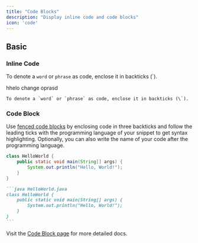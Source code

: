 ```yaml
---
title: "Code Blocks"
description: "Display inline code and code blocks"
icon: 'code'
---
```


## Basic

### Inline Code

To denote a `word` or `phrase` as code, enclose it in backticks (\`).

hhelo change oprasd

```
To denote a `word` or `phrase` as code, enclose it in backticks (\`).
```

### Code Block

Use [fenced code blocks](https://www.markdownguide.org/extended-syntax/#fenced-code-blocks) by enclosing code in three backticks and follow the leading ticks with the programming language of your snippet to get syntax highlighting. Optionally, you can also write the name of your code after the programming language.

```java HelloWorld.java
class HelloWorld {
    public static void main(String[] args) {
        System.out.println("Hello, World!");
    }
}
```

````md
```java HelloWorld.java
class HelloWorld {
    public static void main(String[] args) {
        System.out.println("Hello, World!");
    }
}
```
````

Visit the [Code Block page](/content/components/code) for more detailed docs.